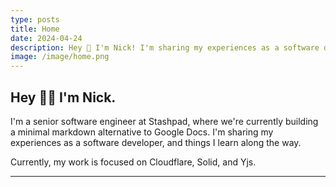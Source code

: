 ```yaml
---
type: posts
title: Home
date: 2024-04-24
description: Hey 👋 I'm Nick! I'm sharing my experiences as a software developer, and things I learn along the way. Currently, my work is focused on Cloudflare, Solid, and Yjs.
image: /image/home.png
---
```


## Hey 👋🏻 I'm Nick.

I'm a senior software engineer at Stashpad, where we're currently building a minimal markdown alternative to Google Docs. I'm sharing my experiences as a software developer, and things I learn along the way.

Currently, my work is focused on Cloudflare, Solid, and Yjs.

---
